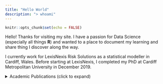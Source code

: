 ```yaml
---
title: "Hello World"
description: "> whoami"
---
```


```r
knitr::opts_chunk$set(echo = FALSE)
```

Hello! Thanks for visiting my site. I have a passion for Data Science (especially all things **R**) and wanted to a place to document my learning and share thing I discover along the way.

I currently work for LexisNexis Risk Solutions as a statistical modeller in Cardiff, Wales. Before starting at LexisNexis, I completed my PhD at Cardiff Metropolitan University in December 2019.


<details>
  <summary>Academic Publications (click to expand)</summary>
  
* Fisher et al. In press. An interdisciplinary examination of stress and injury in athletes.
  
* Fisher et al. 2016. Relationship between Force Production during Isometric Squats and Knee Flexion Angles during Landing. Journal of Strength and Conditioning. [[pdf]](data/pdfs/fisher-2016.pdf)

</details>



